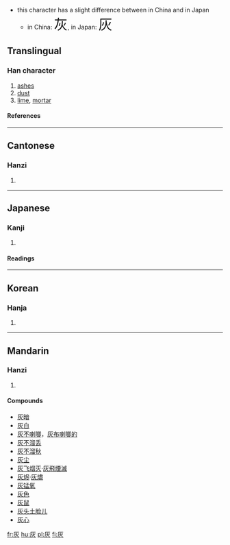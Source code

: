 *this character has a slight difference between in China and in Japan
**in China: <font size="6"><font lang="zh">灰</font></font>, in Japan: <font size="6"><font lang="ja">灰</font></font>
==Translingual==
===Han character===
{{Han char|rn=86|rad=火|as=02|sn=6|four=7128<sub>9</sub>|canj=大火 (KF)}}
# [[ashes]]
# [[dust]]
# [[lime]], [[mortar]]
====References====
{{Han ref|kx=0665.090|dkj=18859|dj=1075.050|hdz=32188.040|uh=7070|ud=28784|bh=A6C7|bd=42695}}

----
==Cantonese==
===Hanzi===
{{yue-hanzi|jyut=|y=fui1}}
# {{defn|Cantonese}}

----
== Japanese ==
=== Kanji ===
{{ja-kanji|grade=|rs=火02}}
# {{defn|Japanese}} 
====Readings====
{{ja-readings|on=[[かい]] (kai)|kun=[[はい]] (hai)}}

----
==Korean==
===Hanja===
{{ko-hanja|hangeul=회|eumhun=|rv=hoe|mr=hoe|y=hoy}}
# {{defn|Korean}}

----
==Mandarin==
===Hanzi===
{{cmn-hanzi|pin=[[huī]] (hui1)|wg=hui<sup>1</sup>}}
# {{defn|Mandarin}}

====Compounds====
*[[灰暗]]
*[[灰白]]
*[[灰不喇唧]]，[[灰布喇唧的]]
*[[灰不溜丢]]
*[[灰不溜秋]]
*[[灰尘]]
*[[灰飞烟灭]]·[[灰飛煙滅]]
*[[灰烬]]·[[灰燼]]
*[[灰锰氧]]
*[[灰色]]
*[[灰鼠]]
*[[灰头土脸儿]]
*[[灰心]]

[[fr:灰]]
[[hu:灰]]
[[pl:灰]]
[[fi:灰]]